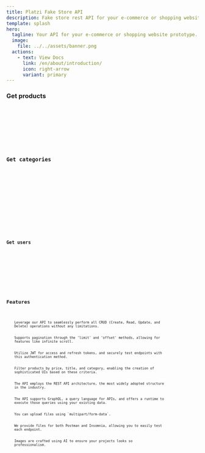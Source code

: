 ```yaml
---
title: Platzi Fake Store API
description: Fake store rest API for your e-commerce or shopping website prototype.
template: splash
hero:
  tagline: Your API for your e-commerce or shopping website prototype.
  image:
    file: ../../assets/banner.png
  actions:
    - text: View Docs
      link: /en/about/introduction/
      icon: right-arrow
      variant: primary
---
```



<section class="section">
  <h3>Get products</h3>
  <Code code="[GET] https://api.escuelajs.co/api/v1/products" lang="sh" />
  <ProductsAPI />
</section>

<section class="section">
  <div class="title">
    <h3>Get categories</h3>
    <Code code="[GET] https://api.escuelajs.co/api/v1/categories" lang="sh" />
  </div>
  <div class="APIContainer">
    <CategoriesAPI />
  </div>
</section>

<section class="section">
  <div class="title">
    <h3>Get users</h3>
    <Code code="[GET] https://api.escuelajs.co/api/v1/users" lang="sh" />
  </div>
  <div class="APIContainer">
    <UsersAPI />
  </div>
</section>

## Features

<CardGrid stagger>
  <Card title="All CRUD Operations" icon="pencil">
    Leverage our API to seamlessly perform all CRUD (Create, Read, Update, and
    Delete) operations without any limitations.
  </Card>
  <Card title="Pagination" icon="document">
    Supports pagination through the 'limit' and 'offset' methods, allowing for
    features like infinite scroll.
  </Card>
  <Card title="Auth with JWT" icon="setting">
    Utilize JWT for access and refresh tokens, and securely test endpoints with
    this authentication method.
  </Card>
  <Card title="Filters" icon="magnifier">
    Filter products by price, title, and category, enabling the creation of
    sophisticated UIs based on these criteria.
  </Card>
  <Card title="Rest API" icon="star">
    The API employs the REST API architecture, the most widely adopted structure
    in the industry.
  </Card>
  <Card title="GraphQL" icon="rocket">
    The API supports GraphQL, a query language for APIs, and offers a runtime to
    execute those queries using your existing data.
  </Card>
  <Card title="Files" icon="add-document">
    You can upload files using `multipart/form-data`.
  </Card>
  <Card title="Postam and Insomia" icon="random">
    We provide files for both Postman and Insomnia, allowing you to easily test
    each endpoint.
  </Card>
  <Card title="AI Images" icon="sun">
    Images are crafted using AI to ensure your projects looks so
    professionalism.
  </Card>
</CardGrid>
